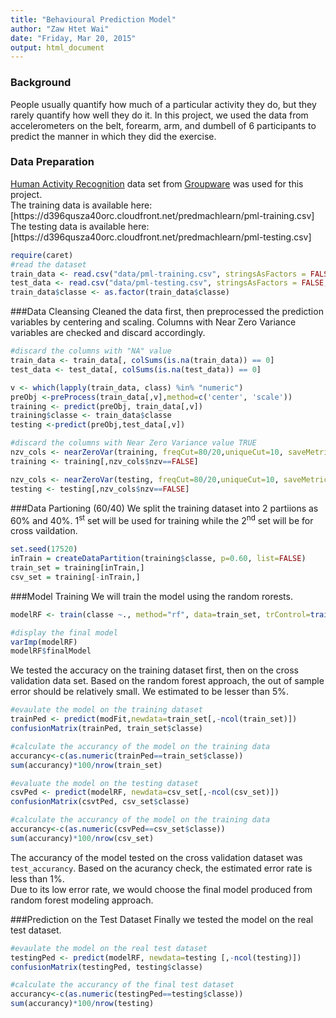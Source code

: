 ---
title: "Behavioural Prediction Model"
author: "Zaw Htet Wai"
date: "Friday, Mar 20, 2015"
output: html_document
---
### Background
People usually quantify how much of a particular activity they do, but they rarely quantify how well they do it. In this project, we used the data from accelerometers on the belt, forearm, arm, and dumbell of 6 participants to predict the manner in which they did the exercise.  

### Data Preparation
[Human Activity Recognition](http://groupware.les.inf.puc-rio.br/har) data set from [Groupware](http://groupware.les.inf.puc-rio.br/) was used for this project.  
The training data is available here: [https://d396qusza40orc.cloudfront.net/predmachlearn/pml-training.csv]  
The testing data is available here: [https://d396qusza40orc.cloudfront.net/predmachlearn/pml-testing.csv]  

```{r, echo=TRUE}
require(caret)
#read the dataset
train_data <- read.csv("data/pml-training.csv", stringsAsFactors = FALSE, sep=',', na.strings=c("NA","#DIV/0!",""))
test_data <- read.csv("data/pml-testing.csv", stringsAsFactors = FALSE, sep=',', na.strings=c("NA","#DIV/0!",""))
train_data$classe <- as.factor(train_data$classe) 
```

###Data Cleansing
Cleaned the data first, then preprocessed the prediction variables by centering and scaling. Columns with Near Zero Variance variables are checked and discard accordingly.

```{r, echo=TRUE}
#discard the columns with "NA" value
train_data <- train_data[, colSums(is.na(train_data)) == 0]
test_data <- test_data[, colSums(is.na(test_data)) == 0]

v <- which(lapply(train_data, class) %in% "numeric")
preObj <-preProcess(train_data[,v],method=c('center', 'scale'))
training <- predict(preObj, train_data[,v])
training$classe <- train_data$classe
testing <-predict(preObj,test_data[,v])

#discard the columns with Near Zero Variance value TRUE
nzv_cols <- nearZeroVar(training, freqCut=80/20,uniqueCut=10, saveMetrics=TRUE)
training <- training[,nzv_cols$nzv==FALSE]

nzv_cols <- nearZeroVar(testing, freqCut=80/20,uniqueCut=10, saveMetrics=TRUE)
testing <- testing[,nzv_cols$nzv==FALSE]
```

###Data Partioning (60/40)
We split the training dataset into 2 partiions as 60% and 40%. 1<sup>st</sup> set will be used for training while the 2<sup>nd</sup> set will be for cross vaildation.

```{r, echo=TRUE}
set.seed(17520)
inTrain = createDataPartition(training$classe, p=0.60, list=FALSE)
train_set = training[inTrain,]
csv_set = training[-inTrain,]
```

###Model Training
We will train the model using the random rorests.
```{r, echo=TRUE}
modelRF <- train(classe ~., method="rf", data=train_set, trControl=trainControl(method='cv'), number=5, ntree=250, allowParallel=TRUE)

#display the final model
varImp(modelRF)
modelRF$finalModel
```

We tested the accuracy on the training dataset first, then on the cross validation data set. Based on the random forest approach, the out of sample error should be relatively small. We estimated to be lesser than 5%.  

```{r, echo=TRUE}
#evaulate the model on the training dataset
trainPed <- predict(modFit,newdata=train_set[,-ncol(train_set)])
confusionMatrix(trainPed, train_set$classe)

#calculate the accurancy of the model on the training data
accurancy<-c(as.numeric(trainPed==train_set$classe))
sum(accurancy)*100/nrow(train_set)

#evaluate the model on the testing dataset
csvPed <- predict(modelRF, newdata=csv_set[,-ncol(csv_set)])
confusionMatrix(csvtPed, csv_set$classe)

#calculate the accurancy of the model on the training data
accurancy<-c(as.numeric(csvPed==csv_set$classe))
sum(accurancy)*100/nrow(csv_set)
```

The accurancy of the model tested on the cross validation dataset was `test_accurancy`. Based on the acurancy check, the estimated error rate is less than 1%.  
Due to its low error rate, we would choose the final model produced from random forest modeling approach.  

###Prediction on the Test Dataset
Finally we tested the model on the real test dataset.
```{r, echo=TRUE}
#evaulate the model on the real test dataset
testingPed <- predict(modelRF, newdata=testing [,-ncol(testing)])
confusionMatrix(testingPed, testing$classe)

#calculate the accurancy of the final test dataset
accurancy<-c(as.numeric(testingPed==testing$classe))
sum(accurancy)*100/nrow(testing)
```
